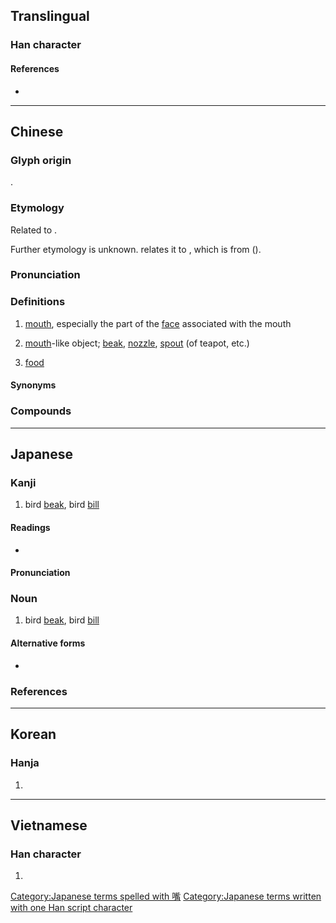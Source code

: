{{character info/new}}
{{also|咀}}
==Translingual==

===Han character===
{{Han char|rn=30|rad=口|as=13|sn=16|four=61027|canj=RYPB|ids=⿰口觜}}

====References====
* {{Han ref|kx=0207.100|dkj=04256|dj=0430.080|hdz=10689.150|uh=5634|ud=22068|bh=BC4C|bd=48204}}

----

==Chinese==
{{zh-forms|alt=咀}}

===Glyph origin===
{{Han etym}}
{{Han compound|口|觜|ls=psc|c1=s|c2=p}}.

===Etymology===
Related to {{och-l|觜|horn-like hair on the owl-head; beak of a bird; mouth}}.

Further etymology is unknown. {{zh-ref|Schuessler (2007)}} relates it to {{cog|bo|མཚུལ་པ||lower part of the face; muzzle; beak}}, which is from {{inh|zh|sit-pro|*m-ts(j)ul||lip; beak}} ({{zh-ref|STEDT}}).

===Pronunciation===
{{zh-pron
|m=zuǐ
|m-s=zui3
|c=zeoi2
|c-t=dui2
|g=zui3
|h=pfs=choi;gd=zoi4/zui3
|j=zui2
|md=chói
|md_note=substitute for {{zh-l|*喙}}
|mn=chhùi/qz,xm,zz:chúi
|mn_note=chhùi - vernacular (substitute for {{zh-l|*喙}}); chúi - literary
|mn-t=cui3
|mn-t_note=substitute for {{zh-l|*喙}}
|w=2tsr
|x=zei3
|mc=
|oc=y
|ma=y
|cat=n
}}

===Definitions===
{{zh-hanzi}}

# {{lb|zh|anatomy}} [[mouth]], especially the part of the [[face]] associated with the mouth {{zh-mw|m:張}}
# {{lb|zh|figurative}} [[mouth]]-like object; [[beak]], [[nozzle]], [[spout]] (of teapot, etc.)
# {{lb|zh|figurative}} [[food]]

====Synonyms====
{{zh-dial}}

===Compounds===
{{zh-der|嘴巴|嘴笨|嘴邊|嘴邊兒|嘴饞|嘴脣|嘴刁|嘴乖|嘴尖|嘴角|嘴緊|嘴快|嘴懶|嘴臉|嘴皮子|嘴貧|嘴頻|嘴懃|嘴軟|嘴鬆|嘴碎|嘴損|嘴甜|嘴頭|嘴頭兒|嘴穩|嘴嚴|嘴硬|嘴直|嘴子|丁嘴鐵舌|七嘴八張|七嘴八舌|七張八嘴|三瓣嘴|不住嘴|不搭嘴|乖乖嘴|乖嘴|交嘴|人多嘴雜|伶俐嘴乖|伶牙俐嘴|住嘴|使低嘴|使嘴使舌|信嘴胡說|做嘴臉|偷嘴|偷饞抹嘴|兜嘴|刀子嘴|刁嘴|努嘴|努牙突嘴|努脣脹嘴|動嘴|叉嘴|口嘴|吃嘴|合嘴合舌|吊嘴|名嘴|吵嘴|呲牙裂嘴|呶呶嘴|咂嘴|咂嘴弄脣|咂嘴弄舌|咧嘴|咨牙倈嘴|咬嘴|喇嘴|嗊嘴|嗑牙料嘴|嘟嘴|嘟嚕嘴|嘴不好|嘴不穩|嘴兒|嘴吃屎|嘴吶|嘴啃地|嘴喳喳|嘴嘴舌舌|嘴尖舌巧|嘴尖舌薄|嘴巴子|嘴巴巴|嘴強|嘴急|嘴打人|嘴把子|嘴把式|嘴抹兒|嘴敞|嘴甜心苦|嘴盧都|嘴答谷|嘴舌|嘴頭子|噘嘴|噘嘴兒|噴嘴|回嘴|堵嘴|塌嘴|墩嘴|壞嘴|多嘴|多嘴多舌|多嘴擦舌|多嘴饒舌|大嘴巴|奶嘴|媒人嘴|對嘴|對嘴子|對嘴對舌|小油嘴兒|尖嘴猴腮|尖嘴薄舌|尖嘴鉗|山嘴|巧嘴|巴噠著嘴|幫嘴|弄嘴|弄嘴弄舌|張嘴|強嘴|彈空說嘴|心直嘴快|忌嘴|快嘴|應嘴應舌|扎嘴|打嘴|打嘴現世|打牙犯嘴|扭嘴兒|抹嘴|抹嘴吃|抹油嘴|抿嘴|拌嘴|拌嘴舌|拱嘴|挑嘴|挑脣料嘴|掉嘴口|掉嘴弄舌|掌嘴|接嘴|插嘴|搬嘴|搬脣撅嘴|搭嘴|搶嘴|撇嘴|撇齒拉嘴|撈嘴|撈起嘴巴|撒嘴|撥嘴|擄嘴|擰嘴|攧脣簸嘴|支嘴兒|改嘴|數貧嘴|料嘴|棉花嘴|歪嘴喊人|決嘴|沒嘴葫蘆|沒嘴道兒|沙嘴|油嘴|油嘴滑舌|油花嘴|游嘴光棍|滿嘴|濾嘴|烏鴉嘴|煙袋嘴兒|熟嘴|熱嘴|爛了嘴|爭嘴|甜嘴蜜舌|癟嘴子|白嘴兒|碎嘴子|碎嘴碎舌|磕牙料嘴|磨嘴|磨嘴皮|笨嘴拙腮|笨嘴笨腮|答嘴|箭穿鴈嘴|籠嘴|粉嘴|綿花嘴|繞嘴|缺嘴|老公嘴兒|老牛箍嘴|老牛箝嘴|耍嘴皮|耍嘴皮子|耍貧嘴|自打嘴巴|舔嘴咂舌|舚脣咂嘴|花嘴花舌|花甜蜜嘴|花貓巧嘴|花馬弔嘴|菸嘴兒|薄片子嘴|虛嘴掠舌|蠟嘴|親嘴|討嘴|訕嘴|誑嘴|說嘴|說嘴打嘴|說寡嘴|說溜了嘴|說破嘴|課嘴撩牙|調嘴|調嘴學舌|調嘴弄舌|調嘴調舌|變嘴臉|豁嘴|豆嘴兒|貧嘴|貧嘴惡舌|貧嘴薄舌|貧嘴賤舌|貧嘴餓舌|貪嘴|買嘴|費嘴|賣嘴|賣嘴料舌|走嘴|趕嘴|跋嘴|軟嘴塌舌|輕嘴薄舌|逗嘴皮子|還嘴|釘嘴鐵舌|鋸嘴葫蘆|鐵嘴|鐵嘴直斷|長嘴獠牙|閉嘴|雌牙露嘴|零嘴|雷公嘴|面嘴|頂嘴|順嘴兒|顛脣簸嘴|饞嘴|騙嘴|驢脣馬嘴|鬥嘴|鬧嘴舌|鳥嘴銃|鴉嘴鋤|鴨嘴帽|鴨嘴獸|鴨嘴筆|鴨嘴龍|鹹嘴淡舌|麻嘴|黑眉烏嘴|黑臉董嘴|鼻塌嘴歪|齜牙咧嘴}}

{{zh-cat|Beginning}}

----

==Japanese==

===Kanji===
{{ja-kanji|grade=|rs=口12}}

# bird [[beak]], bird [[bill]]

====Readings====
* {{ja-readings|goon=[[すい]] (sui), [[し]] (shi)|kanon=[[すい]] (sui), [[し]] (shi)|kun=[[くち]] (kuchi), [[くちばし]] (kuchibashi), [[はし]] (hashi)}}

====Pronunciation====
{{ja-pron|くちばし|acc=h|y=kun|dev=1|acc_ref=NHK}}

===Noun===
{{ja-noun|くちばし}}

# bird [[beak]], bird [[bill]]

====Alternative forms====
* {{l/ja|喙}}

===References===
<references/>

[[Category:Japanese terms spelled with 嘴]]
[[Category:Japanese terms written with one Han script character]]

----

==Korean==

===Hanja===
{{ko-hanja|hangeul=취|mr=ch'wi}}

# {{defn|lang=ko|sort=口12}}

----

==Vietnamese==

===Han character===
{{vi-readings|rs=口12| hanviet = chủy}}

# {{defn|lang=vi|sort=口12}}